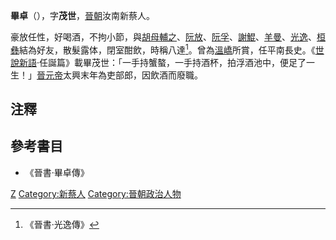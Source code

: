 '''畢卓'''（{{bd|?||?||}}），字'''茂世'''，[[晉朝|晉朝]]汝南新蔡人。

豪放任性，好喝酒，不拘小節，與[[胡母輔之|胡母輔之]]、[[阮放|阮放]]、[[阮孚|阮孚]]、[[謝鯤|謝鯤]]、[[羊曼|羊曼]]、[[光逸|光逸]]、[[桓彝|桓彝]]結為好友，散髮露体，閉室酣飲，時稱八達<ref>《晉書·光逸傳》</ref>。曾為[[溫嶠|溫嶠]]所賞，任平南長史。《[[世說新語|世說新語]]·任誕篇》載畢茂世：「一手持蟹螯，一手持酒杯，拍浮酒池中，便足了一生！」[[晉元帝|晉元帝]]太興末年為吏部郎，因飲酒而廢職。

==注釋==
<references/>
==參考書目==
* 《晉書·畢卓傳》

{{DEFAULTSORT:B}}
[[Category:畢姓|Z]]
[[Category:新蔡人|Category:新蔡人]]
[[Category:晉朝政治人物|Category:晉朝政治人物]]